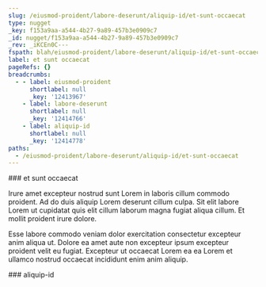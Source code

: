 ```yaml
---
slug: /eiusmod-proident/labore-deserunt/aliquip-id/et-sunt-occaecat
type: nugget
_key: f153a9aa-a544-4b27-9a89-457b3e0909c7
_id: nugget/f153a9aa-a544-4b27-9a89-457b3e0909c7
_rev: _iKCEn0C---
fspath: blah/eiusmod-proident/labore-deserunt/aliquip-id/et-sunt-occaecat.md
label: et sunt occaecat
pageRefs: {}
breadcrumbs:
  - - label: eiusmod-proident
      shortlabel: null
      _key: '12413967'
    - label: labore-deserunt
      shortlabel: null
      _key: '12414766'
    - label: aliquip-id
      shortlabel: null
      _key: '12414778'
paths:
  - /eiusmod-proident/labore-deserunt/aliquip-id/et-sunt-occaecat
---
```


<NuggetArea>
<Nugget slug="/eiusmod-proident/labore-deserunt/aliquip-id/et-sunt-occaecat" type="nugget" _key="f153a9aa-a544-4b27-9a89-457b3e0909c7" _id="nugget/f153a9aa-a544-4b27-9a89-457b3e0909c7" _rev="_iKCEn0C---" fspath="blah/eiusmod-proident/labore-deserunt/aliquip-id/et-sunt-occaecat.md" label="et sunt occaecat" paths="/eiusmod-proident/labore-deserunt/aliquip-id/et-sunt-occaecat">
<NuggetBody>
### et sunt occaecat

Irure amet excepteur nostrud sunt Lorem in laboris cillum commodo proident. Ad do duis aliquip Lorem deserunt cillum culpa. Sit elit labore Lorem ut cupidatat quis elit cillum laborum magna fugiat aliqua cillum. Et mollit proident irure dolore.

Esse labore commodo veniam dolor exercitation consectetur excepteur anim aliqua ut. Dolore ea amet aute non excepteur ipsum excepteur proident velit eu fugiat. Excepteur ut occaecat Lorem ea ea Lorem et ullamco nostrud occaecat incididunt enim anim aliquip.

</NuggetBody>
<Breadcrumbs>
<Crumbs>
<Crumb _key="12413967" label="eiusmod-proident" /><Crumb _key="12414766" label="labore-deserunt" /><Crumb _key="12414778" label="aliquip-id" />
</Crumbs>
</Breadcrumbs>
</Nugget>

<NuggetsInbound>
</NuggetsInbound>
<NuggetsOutbound>
</NuggetsOutbound>
</NuggetArea>
<PassagesInbound>
<Passage direction="inbound" type="passage" _key="12414778" _id="passage/12414778" _rev="_iKCEn0---A" label="aliquip-id" passage="aliquip-id" fspath="blah/eiusmod-proident/labore-deserunt/aliquip-id" paths="/eiusmod-proident/labore-deserunt/aliquip-id" slug="/eiusmod-proident/labore-deserunt/aliquip-id">
<NuggetBody>
### aliquip-id

</NuggetBody>
<Breadcrumbs>
<Crumbs>
<Crumb _key="12413967" label="eiusmod-proident" /><Crumb _key="12414766" label="labore-deserunt" />
</Crumbs>
</Breadcrumbs>
</Passage>

</PassagesInbound>
<PassagesOutbound>
</PassagesOutbound>